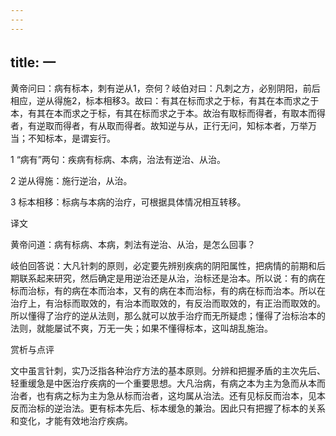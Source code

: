 ```yaml
---
---
---
```

title: 一
---




黄帝问曰：病有标本，刺有逆从1，奈何？岐伯对曰：凡刺之方，必别阴阳，前后相应，逆从得施2，标本相移3。故曰：有其在标而求之于标，有其在本而求之于本，有其在本而求之于标，有其在标而求之于本。故治有取标而得者，有取本而得者，有逆取而得者，有从取而得者。故知逆与从，正行无问，知标本者，万举万当；不知标本，是谓妄行。

1 “病有”两句：疾病有标病、本病，治法有逆治、从治。

2 逆从得施：施行逆治，从治。

3 标本相移：标病与本病的治疗，可根据具体情况相互转移。

译文

黄帝问道：病有标病、本病，刺法有逆治、从治，是怎么回事？

岐伯回答说：大凡针刺的原则，必定要先辨别疾病的阴阳属性，把病情的前期和后期联系起来研究，然后确定是用逆治还是从治，治标还是治本。所以说：有的病在标而治标，有的病在本而治本，又有的病在本而治标，有的病在标而治本。所以在治疗上，有治标而取效的，有治本而取效的，有反治而取效的，有正治而取效的。所以懂得了治疗的逆从法则，那么就可以放手治疗而无所疑虑；懂得了治标治本的法则，就能屡试不爽，万无一失；如果不懂得标本，这叫胡乱施治。

赏析与点评

文中虽言针刺，实乃泛指各种治疗方法的基本原则。分辨和把握矛盾的主次先后、轻重缓急是中医治疗疾病的一个重要思想。大凡治病，有病之本为主为急而从本而治者，也有病之标为主为急从标而治者，这均属从治法。还有见标反而治本，见本反而治标的逆治法。更有标本先后、标本缓急的兼治。因此只有把握了标本的关系和变化，才能有效地治疗疾病。